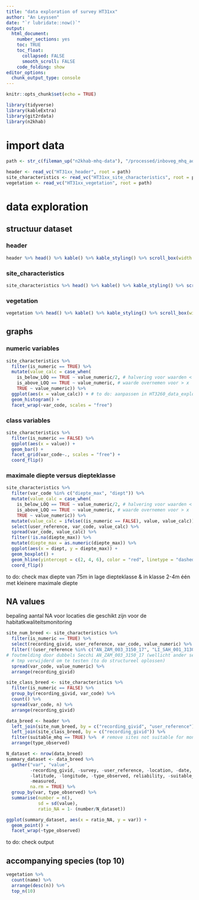 ```yaml
---
title: "data exploration of survey HT31xx"
author: "An Leyssen"
date: "`r lubridate::now()`"
output: 
  html_document:
    number_sections: yes
    toc: TRUE
    toc_float:
      collapsed: FALSE
      smooth_scroll: FALSE
    code_folding: show
editor_options: 
  chunk_output_type: console
---
```


```r
knitr::opts_chunk$set(echo = TRUE)
```

```r
library(tidyverse)
library(kableExtra)
library(git2rdata)
library(n2khab)
```

# import data

```r
path <- str_c(fileman_up("n2khab-mhq-data"), "/processed/inboveg_mhq_aq")

header <- read_vc("HT31xx_header", root = path)
site_characteristics <- read_vc("HT31xx_site_characteristics", root = path)
vegetation <- read_vc("HT31xx_vegetation", root = path)
```


# data exploration

## structuur dataset

### header
```r
header %>% head() %>% kable() %>% kable_styling() %>% scroll_box(width = "800px")
```

### site_characteristics
```r
site_characteristics %>% head() %>% kable() %>% kable_styling() %>% scroll_box(width = "800px")
```

### vegetation
```r
vegetation %>% head() %>% kable() %>% kable_styling() %>% scroll_box(width = "800px")
```

## graphs

### numeric variables
```r
site_characteristics %>% 
  filter(is_numeric == TRUE) %>% 
  mutate(value_calc = case_when(
    is_below_LOQ == TRUE ~ value_numeric/2, # halvering voor waarden < x 
    is_above_LOQ == TRUE ~ value_numeric, # waarde overnemen voor > x
    TRUE ~ value_numeric)) %>% 
  ggplot(aes(x = value_calc)) + # to do: aanpassen in HT3260_data_exploration script
  geom_histogram() +
  facet_wrap(~var_code, scales = "free")
```

### class variables
```r
site_characteristics %>% 
  filter(is_numeric == FALSE) %>% 
  ggplot(aes(x = value)) + 
  geom_bar() +
  facet_grid(var_code~., scales = "free") +
  coord_flip()
```

### maximale diepte versus diepteklasse
```r
site_characteristics %>% 
  filter(var_code %in% c("diepte_max", "diept")) %>%
  mutate(value_calc = case_when(
    is_below_LOQ == TRUE ~ value_numeric/2, # halvering voor waarden < x 
    is_above_LOQ == TRUE ~ value_numeric, # waarde overnemen voor > x
    TRUE ~ value_numeric)) %>%
  mutate(value_calc = ifelse((is_numeric == FALSE), value, value_calc)) %>% 
  select(user_reference, var_code, value_calc) %>% 
  spread(var_code, value_calc) %>% 
  filter(!is.na(diepte_max)) %>% 
  mutate(diepte_max = as.numeric(diepte_max)) %>% 
  ggplot(aes(x = diept, y = diepte_max)) + 
  geom_boxplot() +
  geom_hline(yintercept = c(2, 4, 6), color = "red", linetype = "dashed") +
  coord_flip()
```

to do: 
check max diepte van 75m in lage diepteklasse & in klasse 2-4m één met kleinere maximale diepte

## NA values

bepaling aantal NA voor locaties die geschikt zijn voor de habitatkwaliteitsmonitoring
```r
site_num_breed <- site_characteristics %>% 
  filter(is_numeric == TRUE) %>%
  select(recording_givid, user_reference, var_code, value_numeric) %>% 
  filter(!(user_reference %in% c("AN_ZAM_003_3150_17", "LI_SAH_001_3130n_18"))) %>% 
# foutmelding door dubbels Secchi AN_ZAM_003_3150_17 (wellicht ander seizoen ook ingevoerd) en LI_SAH_001_3130n_18
  # tmp verwijderd om te testen (to do structureel oplossen)
  spread(var_code, value_numeric) %>% 
  arrange(recording_givid)

site_class_breed <- site_characteristics %>% 
  filter(is_numeric == FALSE) %>%  
  group_by(recording_givid, var_code) %>% 
  count() %>% 
  spread(var_code, n) %>% 
  arrange(recording_givid) 

data_breed <- header %>% 
  left_join(site_num_breed, by = c("recording_givid", "user_reference")) %>% 
  left_join(site_class_breed, by = c("recording_givid")) %>% 
  filter(suitable_mhq == TRUE) %>%  # remove sites not suitable for monitoring
  arrange(type_observed)

N_dataset <- nrow(data_breed)
summary_dataset <- data_breed %>% 
  gather("var", "value", 
         -recording_givid, -survey, -user_reference, -location, -date, 
         -latitude, -longitude, -type_observed, reliability, -suitable_mhq, 
         -measured, 
         na.rm = TRUE) %>% 
  group_by(var, type_observed) %>% 
  summarise(number = n(),  
            sd = sd(value),
            ratio_NA = 1- (number/N_dataset))

ggplot(summary_dataset, aes(x = ratio_NA, y = var)) +
  geom_point() + 
  facet_wrap(~type_observed)
```

to do: check output


## accompanying species (top 10)

```r
vegetation %>% 
  count(name) %>% 
  arrange(desc(n)) %>% 
  top_n(10)
```

